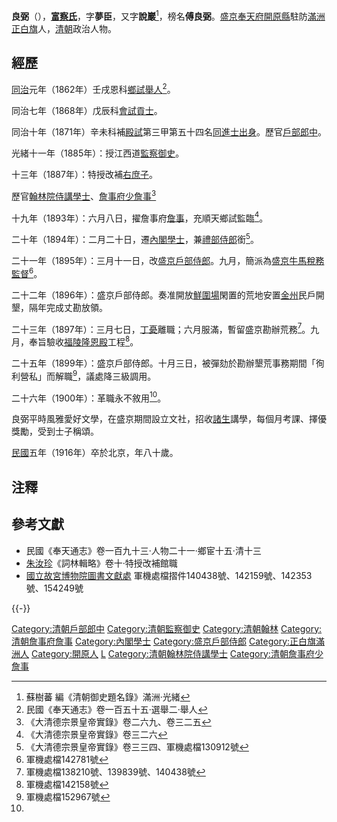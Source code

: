 {{Manchu name|[[富察氏|富察]]}}
'''良弼'''（{{bd|1837年||1916年|catIdx=F富察}}），'''[[富察氏|富察氏]]'''，字'''夢臣'''，又字'''說巖'''<ref>蘇樹蕃 編《清朝御史題名錄》滿洲·光緒</ref>，榜名'''傅良弼'''。[[盛京|盛京]][[奉天府|奉天府]][[開原縣|開原縣]]駐防[[滿洲|滿洲]][[正白旗|正白旗]]人，[[清朝|清朝]]政治人物。

==經歷==
[[同治|同治]]元年（1862年）壬戌恩科[[鄉試|鄉試]][[舉人|舉人]]<ref>民國《奉天通志》卷一百五十五·選舉二·舉人</ref>。

同治七年（1868年）戊辰科[[會試|會試]][[貢士|貢士]]。

同治十年（1871年）辛未科補[[殿試|殿試]]第三甲第五十四名[[同進士出身|同進士出身]]。歷官[[戶部|戶部]][[郎中_(官位)|郎中]]。

光緒十一年（1885年）：授江西道[[監察御史|監察御史]]。

十三年（1887年）：特授改補[[右庶子|右庶子]]。
  
歷官[[翰林院|翰林院]][[侍講學士|侍講學士]]、[[詹事府|詹事府]][[少詹事|少詹事]]<ref>《大清德宗景皇帝實錄》卷二六九、卷三二五</ref>  

十九年（1893年）：六月八日，擢詹事府[[詹事|詹事]]，充順天鄉試監臨<ref>《大清德宗景皇帝實錄》卷三二六</ref>。

二十年（1894年）：二月二十日，遷[[內閣學士|內閣學士]]，兼[[禮部侍郎|禮部侍郎]]銜<ref>《大清德宗景皇帝實錄》卷三三四、軍機處檔130912號</ref>。 

二十一年（1895年）：三月十一日，改[[盛京戶部侍郎|盛京戶部侍郎]]。九月，簡派為[[盛京牛馬稅務監督|盛京牛馬稅務監督]]<ref>軍機處檔142781號</ref>。 
 
二十二年（1896年）：盛京戶部侍郎。奏准開放[[鮮圍場|鮮圍場]]閑置的荒地安置[[金州|金州]]民戶開墾，隔年完成丈勘放領。

二十三年（1897年）：三月七日，[[丁憂|丁憂]]離職；六月服滿，暫留盛京勘辦荒務<ref>軍機處檔138210號、139839號、140438號</ref>。九月，奉旨驗收[[福陵|福陵]][[隆恩殿|隆恩殿]]工程<ref>軍機處檔142158號</ref>。

二十五年（1899年）：盛京戶部侍郎。十月三日，被彈劾於勘辦墾荒事務期間「徇利營私」而解職<ref name="軍機處檔152967號">軍機處檔152967號</ref>，議處降三級調用。

二十六年（1900年）：革職永不敘用<ref name="軍機處檔152967號"></ref>。

良弼平時風雅愛好文學，在盛京期間設立文社，招收[[諸生|諸生]]講學，每個月考課、擇優獎勵，受到士子稱頌。

[[民國紀年|民國]]五年（1916年）卒於北京，年八十歲。

==注釋==
{{reflist}}

==參考文獻==
*民國《奉天通志》卷一百九十三·人物二十一·鄉宦十五·清十三
*[[朱汝珍|朱汝珍]]《詞林輯略》卷十·特授改補館職
*[[國立故宮博物院|國立故宮博物院]][http://www.npm.gov.tw/zh-tw/learning/library/info.htm 圖書文獻處] {{Wayback|url=http://www.npm.gov.tw/zh-tw/learning/library/info.htm |date=20110219061109 }}軍機處檔摺件140438號、142159號、142353號、154249號

{{-}}
{{start box}}
{{s-off}}
{{succession box|[[宗室會章|宗室會章]]|[[宗室壽耆|宗室壽耆]]|[[詹事府|詹事府]]滿[[詹事|詹事]]|<small>光緒十九年六月戊午－光緒二十年二月己未</small><br>1893年7月20日－1894年3月18日在任}}
{{succession box|[[宗室綿宜|宗室綿宜]]|[[清銳|清銳]]|[[盛京戶部侍郎|盛京戶部侍郎]]|<small>光緒二十一年三月壬午－光緒二十五年十月丁丑</small><br>1895年4月5日－1899年11月5日在任，彈劾去職}}
{{end box}}

{{同治十年辛未科殿試金榜}}
{{特授改補館職翰林}}
{{DEFAULTSORT:F富察}}
[[Category:清朝戶部郎中|Category:清朝戶部郎中]]
[[Category:清朝監察御史|Category:清朝監察御史]]
[[Category:清朝翰林|Category:清朝翰林]]
[[Category:清朝詹事府詹事|Category:清朝詹事府詹事]]
[[Category:內閣學士|Category:內閣學士]]
[[Category:盛京戶部侍郎|Category:盛京戶部侍郎]]
[[Category:正白旗滿洲人|Category:正白旗滿洲人]]
[[Category:開原人|Category:開原人]]
[[Category:富察氏|L]]
[[Category:清朝翰林院侍講學士|Category:清朝翰林院侍講學士]]
[[Category:清朝詹事府少詹事|Category:清朝詹事府少詹事]]